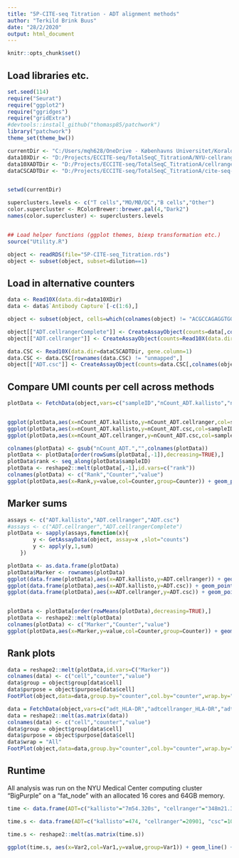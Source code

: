 ```yaml
---
title: "5P-CITE-seq Titration - ADT alignment methods"
author: "Terkild Brink Buus"
date: "28/2/2020"
output: html_document
---
```


```r
knitr::opts_chunk$set()
```

## Load libraries etc.

```r
set.seed(114)
require("Seurat")
require("ggplot2")
require("ggridges")
require("gridExtra")
#devtools::install_github("thomasp85/patchwork")
library("patchwork")
theme_set(theme_bw())

currentDir <- "C:/Users/mqh628/OneDrive - Københavns Universitet/Koralovlab/ECCITE-seq/20200106 Titration 1"
data10XDir <- "D:/Projects/ECCITE-seq/TotalSeqC_TitrationA/NYU-cellranger/raw_feature_bc_matrix"
data10XADTDir <- "D:/Projects/ECCITE-seq/TotalSeqC_TitrationA/cellranger_A1/outs/raw_feature_bc_matrix"
dataCSCADTDir <- "D:/Projects/ECCITE-seq/TotalSeqC_TitrationA/cite-seq-count/A1_S5_d1_ADT/umi_count"


setwd(currentDir)

superclusters.levels <- c("T cells","MO/MØ/DC","B cells","Other")
color.supercluster <- RColorBrewer::brewer.pal(4,"Dark2")
names(color.supercluster) <- superclusters.levels


## Load helper functions (ggplot themes, biexp transformation etc.)
source("Utility.R")

object <- readRDS(file="5P-CITE-seq_Titration.rds")
object <- subset(object, subset=dilution==1)

```

## Load in alternative counters

```r
data <- Read10X(data.dir=data10XDir)
data <- data$`Antibody Capture`[-c(1:6),]

object <- subset(object, cells=which(colnames(object) != "ACGCCAGAGGTGGGTT"))

object[["ADT.cellrangerComplete"]] <- CreateAssayObject(counts=data[,colnames(object)])
object[["ADT.cellranger"]] <- CreateAssayObject(counts=Read10X(data.dir=data10XADTDir)[,colnames(object)])

data.CSC <- Read10X(data.dir=dataCSCADTDir, gene.column=1)
data.CSC <- data.CSC[rownames(data.CSC) != "unmapped",]
object[["ADT.csc"]] <- CreateAssayObject(counts=data.CSC[,colnames(object)])
```

## Compare UMI counts per cell across methods

```r
plotData <- FetchData(object,vars=c("sampleID","nCount_ADT.kallisto","nCount_ADT.cellranger","nCount_ADT.csc"))


ggplot(plotData,aes(x=nCount_ADT.kallisto,y=nCount_ADT.cellranger,col=sampleID)) + geom_point() + geom_abline(slope=1,lty="dashed") + scale_y_continuous(trans="log10") + scale_x_continuous(trans="log10")
ggplot(plotData,aes(x=nCount_ADT.kallisto,y=nCount_ADT.csc,col=sampleID)) + geom_point() + geom_abline(slope=1,lty="dashed") + scale_y_continuous(trans="log10") + scale_x_continuous(trans="log10")
ggplot(plotData,aes(x=nCount_ADT.cellranger,y=nCount_ADT.csc,col=sampleID)) + geom_point() + geom_abline(slope=1,lty="dashed") + scale_y_continuous(trans="log10") + scale_x_continuous(trans="log10")

colnames(plotData) <- gsub("nCount_ADT.","",colnames(plotData))
plotData <- plotData[order(rowSums(plotData[,-1]),decreasing=TRUE),]
plotData$rank <- seq_along(plotData$sampleID)
plotData <- reshape2::melt(plotData[,-1],id.vars=c("rank"))
colnames(plotData) <- c("Rank","Counter","value")
ggplot(plotData,aes(x=Rank,y=value,col=Counter,group=Counter)) + geom_point(alpha=0.5,size=1) + scale_y_continuous(trans="log10") + ylab("Sum of UMIs") + xlab("Barcode rank")
```

## Marker sums

```r
assays <- c("ADT.kallisto","ADT.cellranger","ADT.csc")
#assays <- c("ADT.cellranger","ADT.cellrangerComplete")
plotData <- sapply(assays,function(x){
        y <- GetAssayData(object, assay=x ,slot="counts")
        y <- apply(y,1,sum)
    })

plotData <- as.data.frame(plotData)
plotData$Marker <- rownames(plotData)
ggplot(data.frame(plotData),aes(x=ADT.kallisto,y=ADT.cellranger)) + geom_point() + geom_text_repel(data=plotData[with(plotData,(abs(ADT.cellranger-ADT.kallisto)/mean(c(ADT.cellranger,ADT.kallisto)))>0.10),],aes(label=Marker)) + geom_abline(slope=1,lty="dashed") + scale_y_continuous(trans="log10") + scale_x_continuous(trans="log10")
ggplot(data.frame(plotData),aes(x=ADT.kallisto,y=ADT.csc)) + geom_point() + geom_text_repel(data=plotData[with(plotData,(abs(ADT.csc-ADT.kallisto)/mean(c(ADT.csc,ADT.kallisto)))>0.10),],aes(label=Marker)) + geom_abline(slope=1,lty="dashed") + scale_y_continuous(trans="log10") + scale_x_continuous(trans="log10")
ggplot(data.frame(plotData),aes(x=ADT.cellranger,y=ADT.csc)) + geom_point() + geom_text_repel(data=plotData[with(plotData,(abs(ADT.csc-ADT.cellranger)/mean(c(ADT.csc,ADT.cellranger)))>0.10),],aes(label=Marker)) + geom_abline(slope=1,lty="dashed") + scale_y_continuous(trans="log10") + scale_x_continuous(trans="log10")


plotData <- plotData[order(rowMeans(plotData),decreasing=TRUE),]
plotData <- reshape2::melt(plotData)
colnames(plotData) <- c("Marker","Counter","value")
ggplot(plotData,aes(x=Marker,y=value,col=Counter,group=Counter)) + geom_line() + theme_bw() + theme(axis.text.x=element_text(angle=45,hjust=1))

```

## Rank plots

```r
data = reshape2::melt(plotData,id.vars=C("Marker"))
colnames(data) <- c("cell","counter","value")
data$group = object$group[data$cell]
data$purpose = object$purpose[data$cell]
FootPlot(object,data=data,group.by="counter",col.by="counter",wrap.by="purpose", drawBarcode=F, drawPoints=F, drawSmooth=T)

data = FetchData(object,vars=c("adt_HLA-DR","adtcellranger_HLA-DR","adtcsc_HLA-DR-AATAGCGAGCAAGTA"), slot="counts")
data = reshape2::melt(as.matrix(data))
colnames(data) <- c("cell","counter","value")
data$group = object$group[data$cell]
data$purpose = object$purpose[data$cell]
data$wrap = "All"
FootPlot(object,data=data,group.by="counter",col.by="counter",wrap.by="wrap", drawBarcode=F, drawPoints=F, drawSmooth=T)

```

## Runtime

All analysis was run on the NYU Medical Center computing cluster "BigPurple" on a "fat_node" with an allocated 16 cores and 64GB memory.

```r
time <- data.frame(ADT=c("kallisto"="7m54.320s", "cellranger"="348m21.313s", "csc"="173m29.692s"), HTO=c("kallisto"="4m12.157s", "cellranger"="233m7.943s", "csc"="160m40.705s"))

time.s <- data.frame(ADT=c("kallisto"=474, "cellranger"=20901, "csc"=10410), HTO=c("kallisto"=252, "cellranger"=13988, "csc"=9641))

time.s <- reshape2::melt(as.matrix(time.s))

ggplot(time.s, aes(x=Var2,col=Var1,y=value,group=Var1)) + geom_line() + xlab("") + ylab("seconds") + scale_y_continuous(trans="log10") + theme_bw()

```
